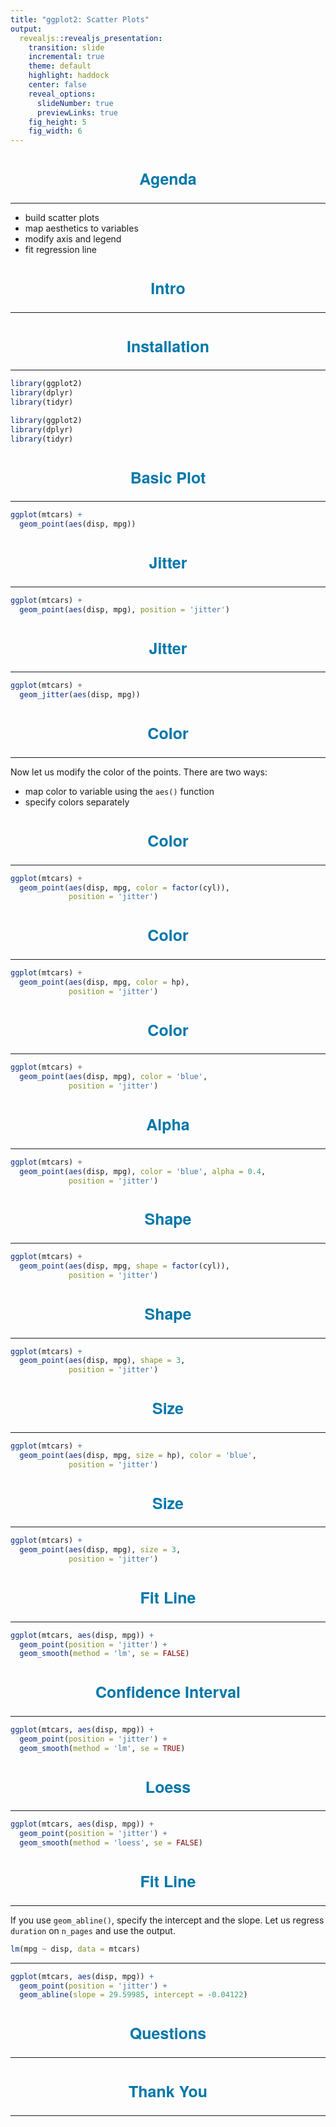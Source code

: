 ```yaml
---
title: "ggplot2: Scatter Plots"
output: 
  revealjs::revealjs_presentation:
    transition: slide
    incremental: true
    theme: default
    highlight: haddock
    center: false
    reveal_options:
      slideNumber: true
      previewLinks: true
    fig_height: 5
    fig_width: 6
---
```


<style type="text/css">
    .reveal p img {
    align: middle;
  }
  .reveal p {
    text-align: left;
    font-size: 20px;
  }
  .reveal body:after {
    content: url(handshake.png);
    position: fixed;
    bottom: 3.5em;
    left: 3.5em;
    box-shadow: 5px 5px 10px #000; 
  }
  .reveal hr {
    border-color: #0077aa;
  }
  .reveal h1, h2, h3, h4, h5, h6 {
    text-transform: capitalize;
    text-align: center;
    color: #0077aa;
    font-family: 'Helvetica Neue';
    font-size: 25px;
  }
  .reveal ul {
    display: block;
  }
  .reveal ul li {
    color: #3c3c3c; 
    /* set color of list item text */
    list-style: none; 
  }
  .reveal p img {
    align: middle;
  }
  .reveal ul li::before {
      color: #006b6e;  
      /* color of bullet or square */
      content: "\2022"; 
      /* Unicode of character to precede the list item */
      font-size: 1em; 
      /* em or %*/ 
      padding-right: 1.1225em; 
      /* use em*/
      position: relative;
      top: 0em; 
      /* use em or % */
  }
  .reveal ul {
    line-height:150%
  }
  .reveal .fragment {
    font-size: 20px;
  }
  .reveal ol {
    display: block;
  }
</style>

## Agenda

<hr>

- build scatter plots
- map aesthetics to variables
- modify axis and legend
- fit regression line

## Intro

<hr>

## Installation

<hr>

```r
library(ggplot2)
library(dplyr)
library(tidyr)
```

```r
library(ggplot2)
library(dplyr)
library(tidyr)
```

## Basic Plot

<hr>

```r
ggplot(mtcars) +
  geom_point(aes(disp, mpg))
```

## Jitter

<hr>

```r
ggplot(mtcars) +
  geom_point(aes(disp, mpg), position = 'jitter')
```

## Jitter

<hr>

```r
ggplot(mtcars) +
  geom_jitter(aes(disp, mpg))
```

## Color

<hr>

Now let us modify the color of the points. There are two ways:

- map color to variable using the `aes()` function
- specify colors separately

## Color

<hr>

```r
ggplot(mtcars) +
  geom_point(aes(disp, mpg, color = factor(cyl)), 
             position = 'jitter')
```

## Color

<hr>

```r
ggplot(mtcars) +
  geom_point(aes(disp, mpg, color = hp), 
             position = 'jitter')
```

## Color

<hr>

```r
ggplot(mtcars) +
  geom_point(aes(disp, mpg), color = 'blue', 
             position = 'jitter')
```

## Alpha

<hr>

```r
ggplot(mtcars) +
  geom_point(aes(disp, mpg), color = 'blue', alpha = 0.4, 
             position = 'jitter')
```

## Shape

<hr>

```r
ggplot(mtcars) +
  geom_point(aes(disp, mpg, shape = factor(cyl)),
             position = 'jitter')
```

## Shape

<hr>

```r
ggplot(mtcars) +
  geom_point(aes(disp, mpg), shape = 3,
             position = 'jitter')
```

## Size

<hr>

```r
ggplot(mtcars) +
  geom_point(aes(disp, mpg, size = hp), color = 'blue',
             position = 'jitter')
```

## Size

<hr>

```r
ggplot(mtcars) +
  geom_point(aes(disp, mpg), size = 3,
             position = 'jitter')
```

## Fit Line

<hr>

```r
ggplot(mtcars, aes(disp, mpg)) +
  geom_point(position = 'jitter') +
  geom_smooth(method = 'lm', se = FALSE)
```

## Confidence Interval

<hr>

```r
ggplot(mtcars, aes(disp, mpg)) +
  geom_point(position = 'jitter') +
  geom_smooth(method = 'lm', se = TRUE)
```

## Loess

<hr>

```r
ggplot(mtcars, aes(disp, mpg)) +
  geom_point(position = 'jitter') +
  geom_smooth(method = 'loess', se = FALSE)
```

## Fit Line

<hr>

If you use `geom_abline()`, specify the intercept and the slope.
Let us regress `duration` on `n_pages` and use the output.

```r
lm(mpg ~ disp, data = mtcars)
```

----

```r
ggplot(mtcars, aes(disp, mpg)) +
  geom_point(position = 'jitter') +
  geom_abline(slope = 29.59985, intercept = -0.04122)
```

## Questions

<hr>

## Thank You

<hr>